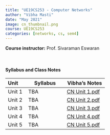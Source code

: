 ```yaml
---
title: "UE19CS253 - Computer Networks"
author: "Vibha Masti"
date: "May 2021"
image: cn_thumbnail.png
course: UE19CS253
categories: [networks, cs, sem4]
---
```


**Course instructor:** Prof. Sivaraman Eswaran

<br>


#### Syllabus and Class Notes

| Unit              | Syllabus                         |       Vibha's Notes                |
| :---------------- | -------------------------------- | ---------------------------------- |
| Unit 1            |  TBA  | [CN Unit 1.pdf](CN%20Unit%201.pdf) |
| Unit 2            | TBA | [CN Unit 2.pdf](CN%20Unit%202.pdf) |
| Unit 3            | TBA  | [CN Unit 3.pdf](CN%20Unit%203.pdf) |
| Unit 4            | TBA | [CN Unit 4.pdf](CN%20Unit%204.pdf) |
| Unit 5            | TBA | [CN Unit 5.pdf](CN%20Unit%205.pdf) |


<br>


<!-- #### Textbooks: 

-  **T1**: "Learning PHP, MySQL & JavaScript", Robin Nixon. May 2018, 5th edition, O'Reilly Media, Inc.
-  **T2**: "Pro MERN Stack: Full Stack Web App Development with Mongo, Express, React, and Node", by Vasan Subramanian. March 2017, Apress

<br>

#### Reference Books:

- **R1**: "Beginning Node.js, Express & MongoDB Development", Greg Lim, July 2019
- **R2**: "Learning React, Functional Web Development with React and Redux", Alex Banks and Eve Porcello, May 2017, O'Reilly Media, Inc.

<br> -->

